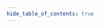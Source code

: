 ```yaml
---
hide_table_of_contents: true
---
```



<head>
  <title>{content.meta.title}</title>
  <meta property="og:description" content={metacontent.description} />
  <meta name="description" content={metacontent.description} />
  <meta property="og:title" content={content.meta.title} />
  <meta
    property="og:url"
    content={'https://developer.tbd.website/' + content.meta.path}
  />
  <link
    rel="apple-touch-icon"
    href="https://developer.tbd.website/img/tbd-fav-icon-main.png"
  />
</head>

<div className="prose prose-pink">

<Heading />

<Divider type="slash" />

<PillarList title={content.title} pillars={content.pillars} />

<Divider type="slash" />

<Governance />

</div>
